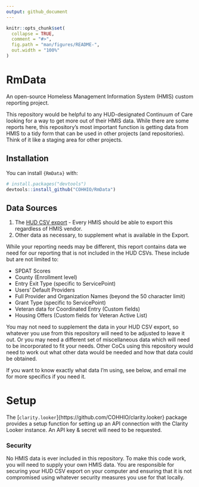 ```yaml
---
output: github_document
---
```


<!-- README.md is generated from README.Rmd. Please edit that file -->

```r
knitr::opts_chunk$set(
  collapse = TRUE,
  comment = "#>",
  fig.path = "man/figures/README-",
  out.width = "100%"
)
```

# RmData
An open-source Homeless Management Information System (HMIS) custom reporting project.

This repository would be helpful to any HUD-designated Continuum of Care looking for a way to get more out of their HMIS data. While there are some reports here, this repository's most important function is getting data from HMIS to a tidy form that can be used in other projects (and repositories). Think of it like a staging area for other projects.

## Installation

You can install `{RmData}` with:

``` r
# install.packages("devtools")
devtools::install_github("COHHIO/RmData")
```

## Data Sources

1. The [HUD CSV export](https://files.hudexchange.info/resources/documents/HMIS-CSV-Format-Specifications-2024.pdf) - Every HMIS should be able to export this regardless of HMIS vendor.
2. Other data as necessary, to supplement what is available in the Export.  

While your reporting needs may be different, this report contains data we need for our reporting that is not included in the HUD CSVs. These include but are not limited to:

   * SPDAT Scores
   * County (Enrollment level)
   * Entry Exit Type (specific to ServicePoint)
   * Users' Default Providers 
   * Full Provider and Organization Names (beyond the 50 character limit)
   * Grant Type (specific to ServicePoint)
   * Veteran data for Coordinated Entry (Custom fields)
   * Housing Offers (Custom fields for Veteran Active List)

You may not need to supplement the data in your HUD CSV export, so whatever you use from this repository will need to be adjusted to leave it out. Or you may need a different set of miscellaneous data which will need to be incorporated to fit your needs. Other CoCs using this repository would need to work out what other data would be needed and how that data could be obtained. 

If you want to know exactly what data I'm using, see below, and email me for more specifics if you need it.

# Setup

The [`clarity.looker`]{https://github.com/COHHIO/clarity.looker} package provides a setup function \link[clarity.looker]{setup_looker} for setting up an API connection with the Clarity Looker instance. An API key & secret will need to be requested.

<!-- ### The Data I'm Using with the HUD CSV Export -->

<!-- 1. Enrollment-level (at Entry): -->
<!--    a. County Where Served -->
<!--    b. County of Prior Residence -->
<!--    c. Entry Exit Type (a ServicePoint-specific feature) -->
<!--    d. This is all in an ART report named RMisc. I run it in View Mode and download it to .xlsx. -->
<!-- 2. User data: -->
<!--    a. Users' Default Provider (a ServicePoint-specific data element). We need this because we have a shared provider across the entire CoC and we need to be able to show where an Entry came from without listing the User's name. -->
<!--    b. Same as what is in the Export, but currently the WS Export only includes "Active" Users, which doesn't work well for joining to the other data tables using UserCreated. We need this for Data Quality purposes. -->
<!--    c. This is all in an ART report named RMisc. I run it in View Mode and download it to .xlsx. -->
<!-- 3. Project data: -->
<!--    a. Full Project Name (the Export only outputs 50 characters) -->
<!--    b. Full Project Organization Name -->
<!--    c. Grant Type (a ServicePoint-specific data element). We use this to section off certain types of grants, but honestly we could cut this and use the Funder data instead.  -->
<!--    d. Project County. Annoyingly, this is not a HUD-required data element so it is not in the Export and we rely on it HEAVILY, being that we are a Balance of State. -->
<!--    e. This is all in an ART report named RMisc. I run it in View Mode and download it to .xlsx. -->
<!-- 4. Case Manager data: -->
<!--    a. A couple of our workflows require users to enter Case Manager data.  -->
<!--    b. I'm using ReportWriter for this. -->
<!--    c. PersonalID, EEProvider, CMUserCreating, CMProvider, CMStartDate, CMEndDate -->
<!-- 5. Custom Veteran data: -->
<!--    a. I'm using ReportWriter for this. -->
<!--    b. PersonalID, EnrollmentID, DateVeteranIdentified, ExpectedPHDate, HOMESID, ListStatus, MostRecentOfferDate, MostRecentOfferStatus, PHTrack, SSVFIneligible, VAEligible. -->
<!-- 6. Project Evaluation scores for CoC Competition -->
<!--    a. This year for the CoC Competition, the CoC team is entering Housing First scoring and such into each project's custom assessment we created and that data is coming out in the Project Evaluation reporting. -->
<!--    b. This is coming from ReportWriter. -->
<!--    c. ProjectID, ProjectName, ProjectType, CostPerExit, DateReceivedPPDocs, HousingFirstScore, ChronicPrioritizationScore, OnTrackSpendingScoring, UnspentFundsScoring. -->
<!--    c. This is coming from ReportWriter. -->
<!-- 7. Offers (part of custom Veteran data) -->
<!--    a. PersonalID, AcceptDeclineDate, OfferAccepted?, OfferDate, PHTypeOffered -->
<!--    b. This is coming from ReportWriter. -->
<!-- 8. Referrals -->
<!--    a. The Referrals available in the Export are limited to PATH-related ones only. We need all of them. -->
<!--    b. PersonalID, HouseholdID, NeedID, ReferralDate, ProviderCreating, PATHReferralOutcome, PATHReferralType, ReasonReferralCanceledorDeclined, Referred-FromProvider, ReferralOutcome, ReferralsRanking, Referred-ToProvider, RHYMISReferralType, UserCreating -->
<!--    c. This is coming from ReportWriter. -->
<!-- 9. SPDAT Scores -->
<!--    a. This is coming from three different ReportWriter, since the data is split into fam, ind, and tay. -->
<!--    b. PersonalID, ScoreDate, and Score for each report. -->
<!-- 10. Services -->
<!--    a. Like Referrals, the Services in the Export are limited and we need all of them. -->
<!--    b. This is coming from two ReportWriter reports, one for the basic info, and the other for the cost data. -->
<!--    c. The main report contains: PersonalID, HouseholdID, NeedID, ServiceID, ServiceStartDate, ServiceEndDate, Code, Description, ServiceProvider, ProviderCreating. -->
<!--    d. The costing one contains: ServiceID, Fund, Amount. -->

### Security

No HMIS data is ever included in this repository. To make this code work, you will need to supply your own HMIS data. You are responsible for securing your HUD CSV export on your computer and ensuring that it is not compromised using whatever security measures you use for that locally.


